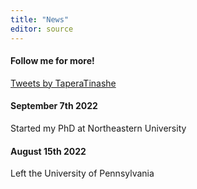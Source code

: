 ```yaml
---
title: "News"
editor: source
---
```


::: {.column-margin}
#### Follow me for more!

<a class="twitter-timeline" data-width="300" data-height="200" data-theme="dark" href="https://twitter.com/TaperaTinashe?ref_src=twsrc%5Etfw">Tweets by TaperaTinashe</a> <script async src="https://platform.twitter.com/widgets.js" charset="utf-8"></script>

:::

#### September 7th 2022
Started my PhD at Northeastern University

#### August 15th 2022
Left the University of Pennsylvania




